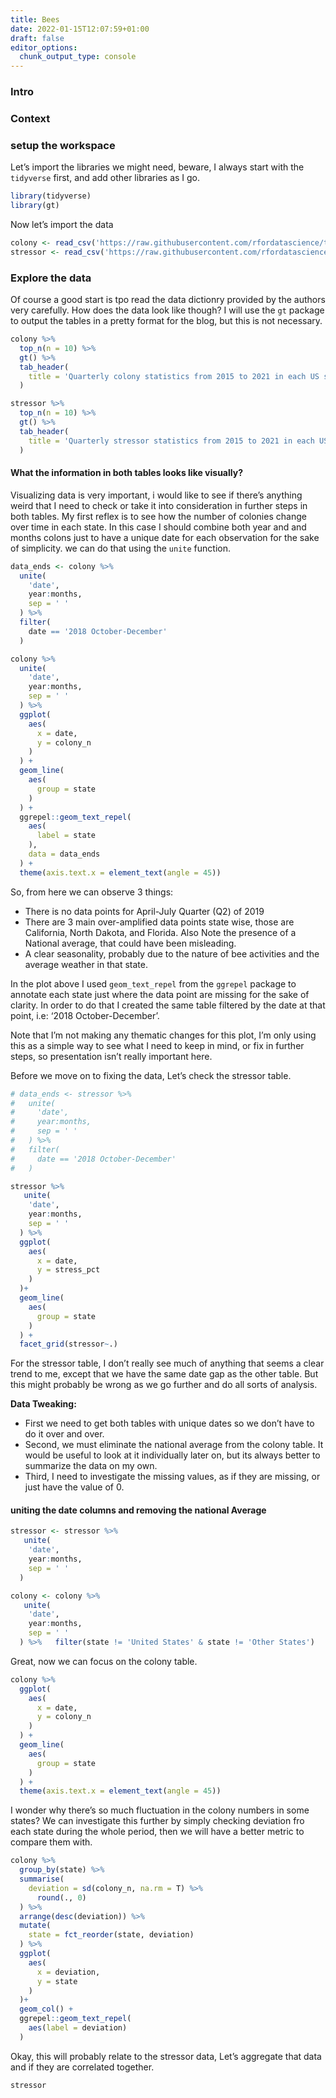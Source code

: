 ```yaml
---
title: Bees
date: 2022-01-15T12:07:59+01:00
draft: false
editor_options: 
  chunk_output_type: console
---
```


### Intro

### Context

### setup the workspace

Let's import the libraries we might need, beware, I always start with the `tidyverse` first, and add other libraries as I go. 

```r
library(tidyverse)
library(gt)
```

Now let's import the data 

```r
colony <- read_csv('https://raw.githubusercontent.com/rfordatascience/tidytuesday/master/data/2022/2022-01-11/colony.csv')
stressor <- read_csv('https://raw.githubusercontent.com/rfordatascience/tidytuesday/master/data/2022/2022-01-11/stressor.csv')

```


### Explore the data

Of course a good start is tpo read the data dictionry provided by the authors very carefully. How does the data look like though? I will use the `gt` package to output the tables in a pretty format for the blog, but this is not necessary.

```r
colony %>% 
  top_n(n = 10) %>% 
  gt() %>% 
  tab_header(
    title = 'Quarterly colony statistics from 2015 to 2021 in each US state'
  )
```

```r
stressor %>% 
  top_n(n = 10) %>% 
  gt() %>% 
  tab_header(
    title = 'Quarterly stressor statistics from 2015 to 2021 in each US state'
  )
```

#### What the information in both tables looks like visually?

Visualizing data is very important, i would like to see if there's anything weird that I need to check or take it into consideration in further steps in both tables. My first reflex is to see how the number of colonies change over time in each state. In this case I should combine both year and and months colons just to have a unique date for each observation for the sake of simplicity. we can do that using the `unite` function.

```r
data_ends <- colony %>% 
  unite(
    'date',
    year:months,
    sep = ' '
  ) %>% 
  filter(
    date == '2018 October-December' 
  )

colony %>% 
  unite(
    'date',
    year:months,
    sep = ' '
  ) %>% 
  ggplot(
    aes(
      x = date,
      y = colony_n
    )
  ) +
  geom_line(
    aes(
      group = state
    )
  ) +
  ggrepel::geom_text_repel(
    aes(
      label = state
    ), 
    data = data_ends
  ) +
  theme(axis.text.x = element_text(angle = 45))
```


So, from here we can observe 3 things: 

  - There is no data points for April-July Quarter (Q2) of 2019
  - There are 3 main over-amplified data points state wise, those are California, North Dakota, and Florida. Also Note the presence of a National average, that could have been misleading.
  - A clear seasonality, probably due to the nature of bee activities and the average weather in that state.
  
In the plot above I used `geom_text_repel` from the `ggrepel` package to annotate each state just where the data point are missing for the sake of clarity. In order to do that I created the same table filtered by the date at that point, i.e: '2018 October-December'.   

Note that I'm not making any thematic changes for this plot, I'm only using this as a simple way to see what I need to keep in mind, or fix in further steps, so presentation isn't really important here.

Before we move on to fixing the data, Let's check the stressor table.

```r
# data_ends <- stressor %>% 
#   unite(
#     'date',
#     year:months,
#     sep = ' '
#   ) %>% 
#   filter(
#     date == '2018 October-December' 
#   )

stressor %>% 
   unite(
    'date',
    year:months,
    sep = ' '
  ) %>% 
  ggplot(
    aes(
      x = date,
      y = stress_pct
    ) 
  )+
  geom_line(
    aes(
      group = state
    )
  ) +
  facet_grid(stressor~.)
```

For the stressor table, I don't really see much of anything that seems a clear trend to me, except that we have the same date gap as the other table. But this might probably be wrong as we go further and do all sorts of analysis. 

**Data Tweaking:**

  - First we need to get both tables with unique dates so we don't have to do it over and over.
  - Second, we must eliminate the national average from the colony table. It would be useful to look at it individually  later on, but its always better to summarize the data on my own. 
  - Third, I need to investigate the missing values, as if they are missing, or just have the value of 0. 

#### uniting the date columns and removing the national Average


```r
stressor <- stressor %>% 
   unite(
    'date',
    year:months,
    sep = ' '
  )

colony <- colony %>% 
   unite(
    'date',
    year:months,
    sep = ' '
  ) %>%   filter(state != 'United States' & state != 'Other States')
```


Great, now we can focus on the colony table.

```r
colony %>% 
  ggplot(
    aes(
      x = date,
      y = colony_n
    )
  ) +
  geom_line(
    aes(
      group = state
    )
  ) +
  theme(axis.text.x = element_text(angle = 45))
```

I wonder why there's so much fluctuation in the colony numbers in some states? We can investigate this further by simply checking deviation fro each state during the whole period, then we will have a better metric to compare them with.

```r
colony %>% 
  group_by(state) %>% 
  summarise(
    deviation = sd(colony_n, na.rm = T) %>% 
      round(., 0)
  ) %>% 
  arrange(desc(deviation)) %>% 
  mutate(
    state = fct_reorder(state, deviation)
  ) %>% 
  ggplot(
    aes(
      x = deviation,
      y = state
    )
  )+
  geom_col() + 
  ggrepel::geom_text_repel(
    aes(label = deviation)
  )
```

Okay, this will probably relate to the stressor data, Let's aggregate that data and if they are correlated together.

```r
stressor
```


